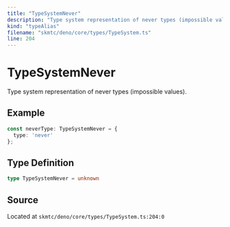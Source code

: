 ```yaml
---
title: "TypeSystemNever"
description: "Type system representation of never types (impossible values)."
kind: "typeAlias"
filename: "skmtc/deno/core/types/TypeSystem.ts"
line: 204
---
```


# TypeSystemNever

Type system representation of never types (impossible values).


## Example

```typescript
const neverType: TypeSystemNever = {
  type: 'never'
};
```

## Type Definition

```typescript
type TypeSystemNever = unknown
```

## Source

Located at `skmtc/deno/core/types/TypeSystem.ts:204:0`
